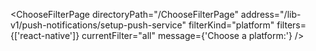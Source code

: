 

<ChooseFilterPage
  directoryPath="/ChooseFilterPage"
  address="/lib-v1/push-notifications/setup-push-service"
  filterKind="platform"
  filters={['react-native']}
  currentFilter="all"
  message={'Choose a platform:'}
/>
